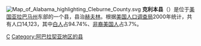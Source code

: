 {{Unreferenced|time=2019-01-16T15:05:25+00:00}}
[[File:Map_of_Alabama_highlighting_Cleburne_County.svg|right]]
'''克利本县'''（{{lang-en|Cleburne County}}）是位于[[美国|美国]][[亚拉巴马州|亚拉巴马州]]东部的一个县，县治[[赫夫林_(亚拉巴马州)|赫夫林]]。根据[[美国人口调查局|美国人口调查局]]2000年统计，共有人口14,123，其中[[白人|白人]]占94.74%、[[非裔美国人|非裔美国人]]占3.7%。

{{克利本縣 (阿拉巴馬州)}}
{{Alabama}}
{{Alabama-stub}}

[[Category:亞拉巴馬州行政區劃|C]]
[[Category:阿巴拉契亚地区的县|Category:阿巴拉契亚地区的县]]